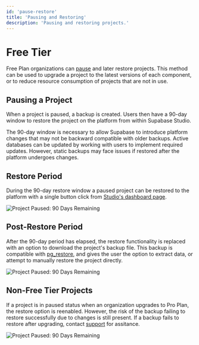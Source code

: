 ```yaml
---
id: 'pause-restore'
title: 'Pausing and Restoring'
description: 'Pausing and restoring projects.'
---
```


# Free Tier

Free Plan organizations can [pause](https://supabase.com/dashboard/project/_/settings/general) and later restore projects. This method can be used to upgrade a project to the latest versions of each component, or to reduce resource consumption of projects that are not in use.

## Pausing a Project

When a project is paused, a backup is created. Users then have a 90-day window to restore the project on the platform from within Supabase Studio.

The 90-day window is necessary to allow Supabase to introduce platform changes that may not be backward compatible with older backups. Active databases can be updated by working with users to implement required updates. However, static backups may face issues if restored after the platform undergoes changes.

## Restore Period

During the 90-day restore window a paused project can be restored to the platform with a single button click from [Studio's dashboard page](https://supabase.com/dashboard/projects).

<div>
  <Image
    alt="Project Paused: 90 Days Remaining"
    src="/docs/img/guides/platform/paused-90-day.png"
  />
</div>

## Post-Restore Period

After the 90-day period has elapsed, the restore functionality is replaced with an option to download the project's backup file. This backup is compatible with [pg_restore](https://www.postgresql.org/docs/current/app-pgrestore.html), and gives the user the option to extract data, or attempt to manually restore the project directly.

<div>
  <Image
    alt="Project Paused: 90 Days Remaining"
    src="/docs/img/guides/platform/paused-dl-backup.png"
  />
</div>

## Non-Free Tier Projects

If a project is in paused status when an organization upgrades to Pro Plan, the restore option is reenabled. However, the risk of the backup failing to restore successfully due to changes is still present. If a backup fails to restore after upgrading, contact [support](supabase.com/support) for assitance.

<div>
  <Image
    alt="Project Paused: 90 Days Remaining"
    src="/docs/img/guides/platform/paused-paid-tier.png"
  />
</div>
